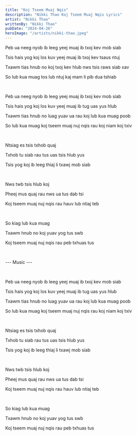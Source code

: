 ```yaml
---
title: "Koj Tseem Muaj Nqis"
description: "Nikki Thao Koj Tseem Muaj Nqis Lyrics"
artist: "Nikki Thao"
writtenBy: "Nikki Thao"
pubDate: "2024-04-26"
heroImage: "/artists/nikki-thao.jpeg"
---
```


Peb ua neeg nyob ib leeg yeej muaj ib txoj kev mob siab

Tsis hais yog koj los kuv yeej muaj ib txoj kev tsaus ntuj

Txawm tias hnub no koj txoj kev hlub nws tsis raws siab xav

So lub kua muag tos lub ntuj kaj mam li pib dua tshiab

<br />

Peb ua neeg nyob ib leeg yeej muaj ib txoj kev mob siab

Tsis hais yog koj los kuv yeej muaj ib tug uas yus hlub

Txawm tias hnub no luag yuav ua rau koj lub kua muag poob

So lub kua muag koj tseem muaj nuj nqis rau koj niam koj txiv

<br />

Ntsiag es tsis txhob quaj

Txhob tu siab rau tus uas tsis hlub yus

Tsis yog koj ib leeg thiaj li txawj mob siab

<br />

Nws twb tsis hlub koj

Pheej mus quaj rau nws ua tus dab tsi

Koj tseem muaj nuj nqis rau hauv lub ntiaj teb

<br />

So kiag lub kua muag

Txawm hnub no koj yuav yog tus swb

Koj tseem muaj nuj nqis rau peb txhuas tus

<br />

--- Music ---

<br />

Peb ua neeg nyob ib leeg yeej muaj ib txoj kev mob siab

Tsis hais yog koj los kuv yeej muaj ib tug uas yus hlub

Txawm tias hnub no luag yuav ua rau koj lub kua muag poob

So lub kua muag koj tseem muaj nuj nqis rau koj niam koj txiv

<br />

Ntsiag es tsis txhob quaj

Txhob tu siab rau tus uas tsis hlub yus

Tsis yog koj ib leeg thiaj li txawj mob siab

<br />

Nws twb tsis hlub koj

Pheej mus quaj rau nws ua tus dab tsi

Koj tseem muaj nuj nqis rau hauv lub ntiaj teb

<br />

So kiag lub kua muag

Txawm hnub no koj yuav yog tus swb

Koj tseem muaj nuj nqis rau peb txhuas tus
